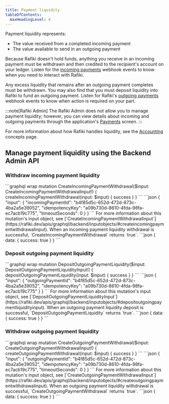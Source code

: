 ```yaml
---
title: Payment liquidity
tableOfContents:
  maxHeadingLevel: 4
---
```



Payment liquidity represents:

- The value received from a completed incoming payment
- The value available to send in an outgoing payment

Because Rafiki doesn't hold funds, anything you receive in an incoming payment must be withdrawn and then credited to the recipient's account on your ledger. Listen for the [incoming payments](/integration/requirements/webhook-events#incoming-payments) webhook events to know when you need to interact with Rafiki.

Any excess liquidity that remains after an outgoing payment completes must be withdrawn. You may also find that you must deposit liquidity into Rafiki to fund an outgoing payment. Listen for Rafiki's [outgoing payments](/integration/requirements/webhook-events#outgoing-payments) webhook events to know when action is required on your part.

:::note[Rafiki Admin]
The Rafiki Admin does not allow you to manage payment liquidity; however, you can view details about incoming and outgoing payments through the application's [Payments](/admin/admin-user-guide#payments) screen.
:::

For more information about how Rafiki handles liquidity, see the [Accounting](/overview/concepts/accounting) concepts page.

## Manage payment liquidity using the Backend Admin API

<IdempotencyNote />

### Withdraw incoming payment liquidity

<Tabs>
  <TabItem label="Operation">
  ```graphql wrap
  mutation CreateIncomingPaymentWithdrawal($input: CreateIncomingPaymentWithdrawalInput!) {
  createIncomingPaymentWithdrawal(input: $input) {
    success
    }
  }
  ```
  </TabItem>
  <TabItem label="Arguments">
  ```json
  {
  "input": {
    "incomingPaymentId": "b4f85d5c-652d-472d-873c-4ba2a5e39052",
    "idempotencyKey": "a09b730d-8610-4fda-98fa-ec7acb19c775",
    "timeoutSeconds": 0
    }
  }
  ```
  For more information about this mutation's input object, see [`CreateIncomingPaymentWithdrawalInput`](https://rafiki.dev/apis/graphql/backend/inputobjects/#createincomingpaymentwithdrawalinput).
  </TabItem>
  <TabItem label="Response">
  When an incoming payment liquidity withdrawal is successful, `CreateIncomingPaymentWithdrawal` returns `true`.
  ```json
  {
    data: {
      success: true
    }
  }
  ```
  </TabItem>
</Tabs>

### Deposit outgoing payment liquidity

<Tabs>
  <TabItem label="Operation">
  ```graphql wrap
  mutation DepositOutgoingPaymentLiquidity($input: DepositOutgoingPaymentLiquidityInput!) {
  depositOutgoingPaymentLiquidity(input: $input) {
    success
    }
  }
  ```
  </TabItem>
  <TabItem label="Arguments">
  ```json
  {
  "input": {
    "outgoingPaymentId": "b4f85d5c-652d-472d-873c-4ba2a5e39052",
    "idempotencyKey": "a09b730d-8610-4fda-98fa-ec7acb19c775"
    }
  }
  ```
  For more information about this mutation's input object, see [`DepositOutgoingPaymentLiquidityInput`](https://rafiki.dev/apis/graphql/backend/inputobjects/#depositoutgoingpaymentliquidityinput).
  </TabItem>
  <TabItem label="Response">
  When an outgoing payment liquidity deposit is successful, `DepositOutgoingPaymentLiquidity` returns `true`.
  ```json
  {
    data: {
      success: true
    }
  }
  ```
  </TabItem>
</Tabs>

### Withdraw outgoing payment liquidity

<Tabs>
  <TabItem label="Operation">
  ```graphql wrap
  mutation CreateOutgoingPaymentWithdrawal($input: CreateOutgoingPaymentWithdrawalInput!) {
  createOutgoingPaymentWithdrawal(input: $input) {
    success
    }
  }
  ```
  </TabItem>
  <TabItem label="Arguments">
  ```json
  {
  "input": {
    "outgoingPaymentId": "b4f85d5c-652d-472d-873c-4ba2a5e39052",
    "idempotencyKey": "a09b730d-8610-4fda-98fa-ec7acb19c775",
    "timeoutSeconds": 0
    }
  }
  ```
  For more information about this mutation's input object, see [`CreateOutgoingPaymentWithdrawalInput`](https://rafiki.dev/apis/graphql/backend/inputobjects/#createoutgoingpaymentwithdrawalinput).
  </TabItem>
  <TabItem label="Response">
  When an outgoing payment liquidity withdrawal is successful, `CreateOutgoingPaymentWithdrawal` returns `true`.
  ```json
  {
    data: {
      success: true
    }
  }
  ```
  </TabItem>
</Tabs>
